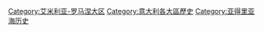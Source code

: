 [[Category:艾米利亚-罗马涅大区|Category:艾米利亚-罗马涅大区]]
[[Category:意大利各大區歷史|Category:意大利各大區歷史]]
[[Category:亚得里亚海历史|Category:亚得里亚海历史]]